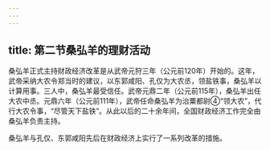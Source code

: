 ```yaml
---
---
---
```

title: 第二节桑弘羊的理财活动
---



桑弘羊正式主持财政经济改革是从武帝元狩三年（公元前120年）开始的。这年，武帝采纳大农令郑当时的建议，以东郭咸阳、孔仅为大农丞，领盐铁事，桑弘羊以计算用事。三人中，桑弘羊最受信任。武帝元鼎二年（公元前115年），桑弘羊出任大农中丞。元鼎六年（公元前111年），武帝任命桑弘羊为治粟都尉④“领大农”，代行大农令事，“尽管天下盐铁”。从此以后的二十余年间，全国财政经济工作完全由桑弘羊负责主持。

桑弘羊与孔仅、东郭咸阳先后在财政经济上实行了一系列改革的措施。